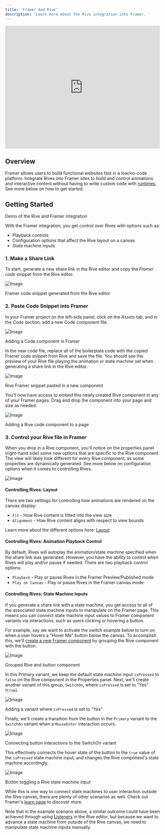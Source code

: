 ```yaml
---
title: 'Framer And Rive'
description: 'Learn more about the Rive integration into Framer. '
---
```


<iframe width="100%" height="400" src="https://www.youtube.com/embed/jM8DQmPw0pc?si=XmaCc2njYkqogVAh" title="YouTube video player" frameborder="0" allow="accelerometer; autoplay; clipboard-write; encrypted-media; gyroscope; picture-in-picture; web-share" referrerpolicy="strict-origin-when-cross-origin" allowfullscreen></iframe>

## Overview

Framer allows users to build functional websites fast in a low/no-code platform. Integrate Rives into Framer sites to build and control animations and interactive content without having to write custom code with [runtimes](/runtimes/). See more below on how to get started.

## Getting Started

Demo of the Rive and Framer integration

With the Framer integration, you get control over Rives with options such as:

- Playback controls
- Configuration options that affect the Rive layout on a canvas
- State machine inputs

### 1. Make a Share Link

To start, generate a new share link in the Rive editor and copy the *Framer code* snippet from the Rive editor.

![Image](https://1159711764-files.gitbook.io/~/files/v0/b/gitbook-x-prod.appspot.com/o/spaces%2F-M3EXlibk6bj2FzPQW-9%2Fuploads%2F7ZGX3RytiAvH75XRzFhD%2FScreen%20Shot%202022-08-15%20at%206.26.22%20PM.png?alt=media&token=56fa8038-882a-4426-8aa9-4bc04441200c)

Framer code snippet generated from the Rive editor

### 2. Paste Code Snippet into Framer

In your Framer project on the left-side panel, click on the *Assets* tab, and in the *Code* section, add a new Code component file.

![Image](https://ucarecdn.com/7be0d865-9add-49e4-9c11-e72390f5fe8b/)

Adding a Code component in Framer

In the new code file, replace all of the boilerplate code with the copied Framer code snippet from Rive and save the file. You should see the preview of your Rive file playing the animation or state machine set when generating a share link in the Rive editor.

![Image](https://ucarecdn.com/88d187a1-83d8-4100-a0a9-3ef3fd953a5f/)

Rive Framer snippet pasted in a new component

You'll now have access to embed this newly created Rive component in any of your Framer pages. Drag and drop the component into your page and size as needed.

![Image](https://ucarecdn.com/6ddb1c8c-1ac7-44da-8b8f-0e9253de5086/)

Adding a Rive code component to a page

### 3. Control your Rive file in Framer

When you drop in a Rive component, you'll notice on the properties panel (right-hand side) some new options that are specific to the Rive component. The view will likely look different for every Rive component, as some properties are dynamically generated. See more below on configuration options when it comes to controlling Rives.

![Image](https://ucarecdn.com/f80052b3-bee4-4347-8da7-e1cf4b68e076/)

#### Controlling Rives: Layout

There are two settings for controlling how animations are rendered on the canvas display:

- `Fit` - How Rive content is fitted into the view size
- `Alignment` - How Rive content aligns with respect to view bounds

Learn more about the different options here: [Layout](../layouts/layouts-overview)

#### Controlling Rives: Animation Playback Control

By default, Rives will autoplay the animation/state machine specified when the share link was generated. However, you have the ability to control when Rives will play and/or pause if needed. There are two playback control options:

- `Playback` - Play or pause Rives in the Framer Preview/Published mode
- `Play on Canvas` - Play or pause Rives in the Framer canvas mode

#### Controlling Rives: State Machine Inputs

If you generate a share link with a state machine, you get access to all of the associated state machine inputs to manipulate on the Framer page. This means you can connect state machine input values to Framer component variants via interactions, such as users clicking or hovering a button.

For example, say we want to activate the switch example below to turn on when a user hovers a "Hover Me" button below the canvas. To accomplish this, we'll [create a new Framer component](https://www.framer.com/learn/component-creation/) by grouping the Rive component with the button.

![Image](https://ucarecdn.com/c4628cfc-1609-4a91-a92b-872d82d51fda/)

Grouped Rive and button component

In this Primary variant, we keep the default state machine input `isPressed` to `false` on the Rive component in the Properties panel. Next, we'll create another variant of this group, `SwitchOn`, where `isPressed` is set to "Yes" (`true`).

![Image](https://ucarecdn.com/8be626b1-c9b1-4f1b-ae24-9ad24376740a/)

Adding a variant where `isPressed` is set to "Yes"

Finally, we'll create a transition from the button in the `Primary` variant to the `SwitchOn` variant when a `MouseEnter` interaction occurs.

![Image](https://ucarecdn.com/eec38d46-5746-495f-8d1c-6d3e689681e0/)

Connecting button interactions to the SwitchOn variant

This effectively connects the hover state of the button to the `true` value of the `isPressed` state machine input, and changes the Rive component's state machine accordingly.

![Image](https://ucarecdn.com/d367027a-cd53-4bb8-ac68-1ab8533c197b/)

Button toggling a Rive state machine input

While this is one way to connect state machines to user interaction outside the Rive canvas, there are plenty of other scenarios as well. Check out Framer's [learn page](https://www.framer.com/learn/) to discover more.

<Info>Note that in the example scenario above, a similar outcome could have been achieved through using [Listeners](../state-machine/listeners) in the Rive editor, but because we want to advance a state machine from outside of the Rive canvas, we need to manipulate state machine inputs manually.</Info>